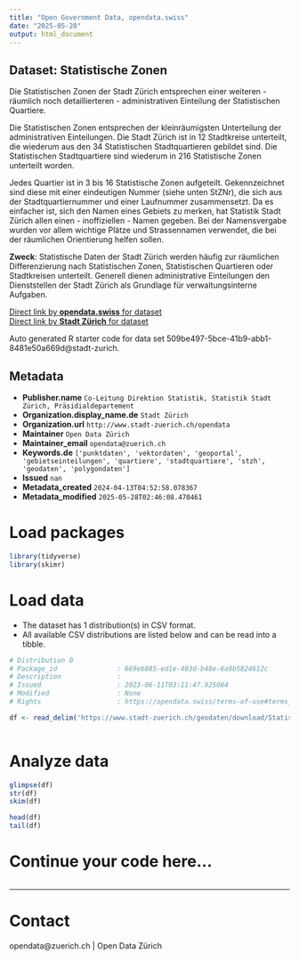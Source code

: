 ```yaml
---
title: "Open Government Data, opendata.swiss"
date: "2025-05-28"
output: html_document
---
```


## Dataset: Statistische Zonen

Die Statistischen Zonen der Stadt Zürich entsprechen einer weiteren - räumlich noch detaillierteren - administrativen Einteilung der Statistischen Quartiere.

Die Statistischen Zonen entsprechen der kleinräumigsten Unterteilung der administrativen Einteilungen. Die Stadt Zürich ist in 12 Stadtkreise unterteilt, die wiederum aus den 34 Statistischen Stadtquartieren gebildet sind. Die Statistischen Stadtquartiere sind wiederum in 216 Statistische Zonen unterteilt worden. 

Jedes Quartier ist in 3 bis 16 Statistische Zonen aufgeteilt. Gekennzeichnet sind diese mit einer eindeutigen Nummer (siehe unten StZNr), die sich aus der Stadtquartiernummer und einer Laufnummer zusammensetzt. Da es einfacher ist, sich den Namen eines Gebiets zu merken, hat Statistik Stadt Zürich allen einen - inoffiziellen - Namen gegeben. Bei der Namensvergabe wurden vor allem wichtige Plätze und Strassennamen verwendet, die bei der räumlichen Orientierung helfen sollen.

**Zweck**: Statistische Daten der Stadt Zürich werden häufig zur räumlichen Differenzierung nach Statistischen Zonen, Statistischen Quartieren oder Stadtkreisen unterteilt. Generell dienen administrative Einteilungen den Dienststellen der Stadt Zürich als Grundlage für verwaltungsinterne Aufgaben. 

[Direct link by **opendata.swiss** for dataset](https://opendata.swiss/de/dataset/statistische-zonen)<br>
[Direct link by **Stadt Zürich** for dataset](https://data.stadt-zuerich.ch/dataset/geo_statistische_zonen)

Auto generated R starter code for data set 509be497-5bce-41b9-abb1-8481e50a669d@stadt-zurich.

## Metadata

- **Publisher.name** `Co-Leitung Direktion Statistik, Statistik Stadt Zürich, Präsidialdepartement`
- **Organization.display_name.de** `Stadt Zürich`
- **Organization.url** `http://www.stadt-zuerich.ch/opendata`
- **Maintainer** `Open Data Zürich`
- **Maintainer_email** `opendata@zuerich.ch`
- **Keywords.de** `['punktdaten', 'vektordaten', 'geoportal', 'gebietseinteilungen', 'quartiere', 'stadtquartiere', 'stzh', 'geodaten', 'polygondaten']`
- **Issued** `nan`
- **Metadata_created** `2024-04-13T04:52:58.078367`
- **Metadata_modified** `2025-05-28T02:46:08.470461`


# Load packages

```r

library(tidyverse)
library(skimr)

```

# Load data

-   The dataset has 1 distribution(s) in CSV format.
-   All available CSV distributions are listed below and can be read into a tibble.

```r

# Distribution 0
# Package_id               : 669eb885-ed1e-403d-b48e-6a9b5824612c
# Description              : 
# Issued                   : 2023-06-11T03:11:47.925084
# Modified                 : None
# Rights                   : https://opendata.swiss/terms-of-use#terms_open

df <- read_delim('https://www.stadt-zuerich.ch/geodaten/download/Statistische_Zonen?format=10008')



```

# Analyze data

```r

glimpse(df)
str(df)
skim(df)

head(df)
tail(df)

```

# Continue your code here...

```r

```

------------------------------------------------------------------------

# Contact

opendata@zuerich.ch | Open Data Zürich
